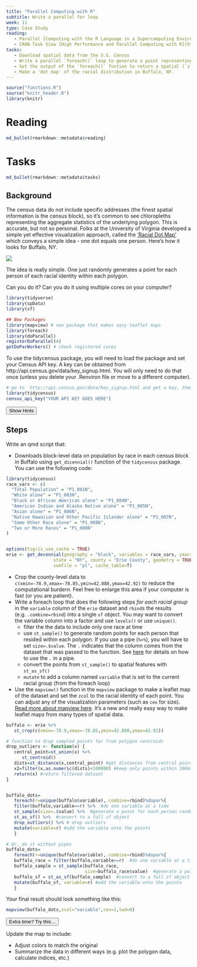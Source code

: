 ```yaml
---
title: "Parallel Computing with R"
subtitle: Write a parallel for loop
week: 11
type: Case Study
reading:
   - Parallel [Computing with the R Language in a Supercomputing Environment](https://link.springer.com/chapter/10.1007/978-3-642-13872-0_64)
   - CRAN Task View [High Performance and Parallel Computing with R](http://cran.r-project.org/web/views/HighPerformanceComputing.html)
tasks:
   - Download spatial data from the U.S. Census 
   - Write a parallel `foreach()` loop to generate a point representing each person in each census polygon (block/tract)
   - Set the output of the `foreach()` funtion to return a spatial (`sf`) object 
   - Make a 'dot map' of the racial distribution in Buffalo, NY.
---
```


```r
source("functions.R")
source("knitr_header.R")
library(knitr) 
```

# Reading

```r
md_bullet(rmarkdown::metadata$reading) 
```


# Tasks

```r
md_bullet(rmarkdown::metadata$tasks) 
```

## Background

The census data do not include specific addresses (the finest spatial information is the census block), so it's common to see chloropleths representing the aggregate statistics of the underlying polygon.  This is accurate, but not so personal.  Folks at the University of Virginia developed a simple yet effective visualization approach, called the ['Racial Dot Map'](https://demographics.virginia.edu/DotMap/index.html) which conveys a simple idea - one dot equals one person.  Here's how it looks for Buffalo, NY.

![](https://www.buffalorising.com/wp-content/uploads/2015/06/2010-census-Buffalo-NY-1110x738.jpg)


The idea is really simple.  One just randomly generates a point for each person of each racial identity within each polygon.   

Can you do it?  Can you do it using multiple cores on your computer?

```r
library(tidyverse)
library(spData)
library(sf)

## New Packages
library(mapview) # new package that makes easy leaflet maps
library(foreach)
library(doParallel)
registerDoParallel(4)
getDoParWorkers() # check registered cores
```

To use the tidycensus package, you will need to load the package and set your Census API key. A key can be obtained from http://api.census.gov/data/key_signup.html. You will only need to do that once (unless you delete your .Renviron file or move to a different computer).

```r
# go to  http://api.census.gov/data/key_signup.html and get a key, then run the line below with your key.  Don't push your key to github!
library(tidycensus)
census_api_key("YOUR API KEY GOES HERE")
```

<div class="well">
<button data-toggle="collapse" class="btn btn-primary btn-sm round" data-target="#demo1">Show Hints</button>
<div id="demo1" class="collapse">

## Steps

Write an qmd script that:

* Downloads block-level data on population by race in each census block in Buffalo using `get_dicennial()` function of the `tidycensus` package.  You can use the following code:
```r
library(tidycensus)
race_vars <- c(
  "Total Population" = "P1_001N",
  "White alone" = "P1_003N",
  "Black or African American alone" = "P1_004N",
  "American Indian and Alaska Native alone" = "P1_005N",
  "Asian alone" = "P1_006N",
  "Native Hawaiian and Other Pacific Islander alone" = "P1_007N",
  "Some Other Race alone" = "P1_008N",
  "Two or More Races" = "P1_009N"
)


options(tigris_use_cache = TRUE)
erie <- get_decennial(geography = "block", variables = race_vars, year=2020,
                  state = "NY", county = "Erie County", geometry = TRUE,
                  sumfile = "pl", cache_table=T) 
```

* Crop the county-level data to `c(xmin=-78.9,xmax=-78.85,ymin=42.888,ymax=42.92)` to reduce the computational burdern. Feel free to enlarge this area if your computer is fast (or you are patient).
* Write a foreach loop that does the following steps _for each racial group_ in the `variable` column of the `erie` dataset and `rbind`s the results (e.g. `.combine=rbind`) into a single `sf` object.  You may want to convert the variable column into a factor and use `levels()` or use `unique()`.
   * filter the the data to include only one race at time
   * use `st_sample()` to generate random points for each person that resided within each polygon.  If you use a pipe (`%>%`), you will have to set `size=.$value`.  The `.` indicates that the column comes from the dataset that was passed to the function. See [here](https://magrittr.tidyverse.org/reference/pipe.html) for details on how to use the `.` in a pipe.
   * convert the points from `st_sample()` to spatial features with `st_as_sf()`
   * `mutate` to add a column named `variable` that is set to the current racial group (from the foreach loop)
* Use the `mapview()` function in the `mapview` package to make a leaflet map of the dataset and set the `zcol` to the racial identity of each point. You can adjust any of the visualization parameters (such as `cex` for size).  [Read more about mapview here](https://r-spatial.github.io/mapview/).  It's a new and really easy way to make leaflet maps from many types of spatial data.
   
</div>
</div>


```r
buffalo <- erie %>% 
   st_crop(c(xmin=-78.9,xmax=-78.85,ymin=42.888,ymax=42.92))

# function to drop sampled points far from polygon centroids
drop_outliers <- function(x) {
   central_point=st_union(x) %>% 
      st_centroid()
   dists=st_distance(x,central_point) #get distances from central point
   x2=filter(x,as.numeric(dists)<100000) #keep only points within 100km of centroid 
   return(x) #return filtered dataset 
}


buffalo_dots=
   foreach(r=unique(buffalo$variable),.combine=rbind)%dopar%{
   filter(buffalo,variable==r) %>%  #do one variable at a time
   st_sample(size=.$value) %>%  #generate a point for each person randomly
   st_as_sf() %>%  #convert to a full sf object
   drop_outliers() %>% # drop outliers
   mutate(variable=r) #add the variable onto the points
   }
```


```r
# Or, do it without pipes
buffalo_dots=
   foreach(r=unique(buffalo$variable),.combine=rbind)%dopar%{
   buffalo_race = filter(buffalo,variable==r)  #do one variable at a time
   buffalo_sample = st_sample(buffalo_race, 
                              size=buffalo_race$value)  #generate a point for each person randomly
   buffalo_sf = st_as_sf(buffalo_sample)  #convert to a full sf object
   mutate(buffalo_sf, variable=r) #add the variable onto the points
   }
```

Your final result should look something like this:
```r
mapview(buffalo_dots,zcol="variable",cex=1,lwd=0)
```

<div class="extraswell">
<button data-toggle="collapse" class="btn btn-link" data-target="#extras">
Extra time? Try this...
</button>
<div id="extras" class="collapse">

Update the map to include:

* Adjust colors to match the original
* Summarize the data in different ways (e.g. plot the polygon data, calculate indices, etc.)

```r
```

</div>
</div>
